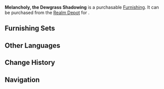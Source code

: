 {{Furnishing Infobox
|id             = 372434
|image          = Item Melancholy, the Dewgrass Shadowing.png
|category       = Landform
|subcategory    = Shrub
|rarity         = 3
|adeptal_energy = 20
|load           = 50
|reduced_load   = 50
|description    = A luminescent grass that grows all over [[Mt. Yougou]]. When the world leaves the twilight behind, the dewdrop glows are extinguished, as if a formless shadow has passed through the grass.<br />When the night is in full swing, and your mind is filled with thoughts of one you miss but may not meet... Surely you, too, would feel some sadness.
|source1        = [[Realm Depot]]
}}
'''Melancholy, the Dewgrass Shadowing''' is a purchasable [[Furnishing]]. It can be purchased from the [[Realm Depot]] for {{Item|Realm Currency|30|x=80}}.

==Furnishing Sets==
{{Craft Usage}}

==Other Languages==
{{Other Languages
|en      = Melancholy, the Dewgrass Shadowing
|zhs     = 「影徙露草自伤悼」
|zhs_rm  = "Yǐng Xǐ Lùcǎo Zì Shāng Dào"
|zht     = 「影徙露草自傷悼」
|zht_rm  = "Yǐng Xǐ Lùcǎo Zì Shāng Dào"
|zh_tl   = 
|ja      = 「露草に映りし切ない影」
|ja_rm   = "Tsuyukusa ni Utsurishi Setsunai Kage"
|ja_tl   = "Sorrowful Shadow Cast on Dayflower"
|ko      = 「푸른 수국의 슬픔」
|ko_rm   = "Pureun Suguk-ui Seulpeum"
|ko_tl   = "Blue Hydrangea's Sadness"
|es      = Melancolía al anochecer
|es_tl   = 
|fr      = « Mélancolie au crépuscule »
|fr_tl   = "Melancholy at Dusk"
|ru      = Сумеречная меланхолия
|ru_tl   = 
|th      = "ความโศกเศร้าใต้เงาหยาดน้ำค้าง"
|th_rm   = 
|th_tl   = 
|vi      = Ảo Ảnh Qua Ngọn Cỏ
|vi_tl   = 
|de      = „Schatten der Trauer im Gras“
|de_tl   = "Shadow of Grief in the Grass"
|id      = "Bayang-Bayang Kegundahan"
|id_tl   = "Shadows of Doubt"
|pt      = Melancolia do Anoitecer
|pt_tl   = 
}}

==Change History==
{{Change History|2.2}}

==Navigation==
{{Furnishing Navbox/Exterior|Landform}}